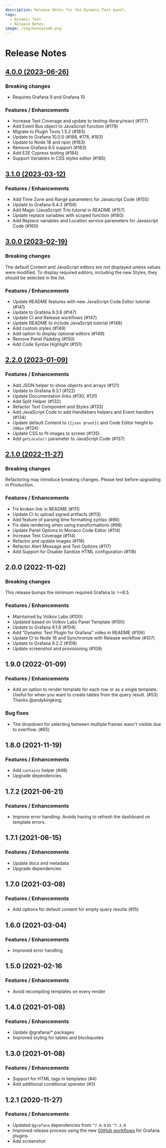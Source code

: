 ```yaml
---
description: Release Notes for the Dynamic Text panel.
tags:
  - Dynamic Text
  - Release Notes
image: /img/honeycomb.png
---
```


# Release Notes

## [4.0.0 (2023-06-26)](/blog/dynamictext-panel-4.0.0-20230709/)

### Breaking changes

- Requires Grafana 9 and Grafana 10

### Features / Enhancements

- Increase Test Coverage and update to testing-library/react (#177)
- Add Event Bus object to JavaScript function (#179)
- Migrate to Plugin Tools 1.5.2 (#183)
- Update to Grafana 10.0.0 (#166, #178, #183)
- Update to Node 18 and npm (#183)
- Remove Grafana 8.5 support (#183)
- Add E2E Cypress testing (#184)
- Support Variables in CSS styles editor (#185)

## [3.1.0 (2023-03-12)](/blog/dynamictext-panel-3.1.0-20230312/)

### Features / Enhancements

- Add Time Zone and Range parameters for Javascript Code (#155)
- Update to Grafana 9.4.3 (#156)
- Add Magic (JavaScript) Trio tutorial in README (#157)
- Update replace variables with scoped function (#160)
- Add Replace variables and Location service parameters for Javascript Code (#160)

## [3.0.0 (2023-02-19)](/blog/dynamictext-panel-3.0.0-20230219/)

### Breaking changes

The default Content and JavaScript editors are not displayed unless values were modified.
To display required editors, including the new Styles, they should be selected in the list.

### Features / Enhancements

- Update README features with new JavaScript Code Editor tutorial (#141)
- Update to Grafana 9.3.6 (#147)
- Update CI and Release workflows (#147)
- Update README to include JavaScript tutorial (#148)
- Add custom styles (#149)
- Add option to display optional editors (#149)
- Remove Panel Padding (#150)
- Add Code Syntax Highlight (#151)

## [2.2.0 (2023-01-09)](/blog/dynamictext-panel-2.2.0-20230110/)

### Features / Enhancements

- Add JSON helper to show objects and arrays (#121)
- Update to Grafana 9.3.1 (#122)
- Update Documentation links (#130, #131)
- Add Split Helper (#132)
- Refactor Text Component and Styles (#133)
- Add JavaScript Code to add Handlebars helpers and Event handlers (#134)
- Update default Content to `{{json @root}}` and Code Editor height to `200px` (#134)
- Update CSS to fit images to screen (#135)
- Add `getLocale()` parameter to JavaScript Code (#137)

## [2.1.0 (2022-11-27)](/blog/dynamictext-panel-2.1.0-20221127/)

### Breaking changes

Refactoring may introduce breaking changes. Please test before upgrading in Production.

### Features / Enhancements

- Fix broken link in README (#111)
- Update CI to upload signed artifacts (#113)
- Add feature of parsing time formatting syntax (#86)
- Fix data rendering when using transformations (#98)
- Update Panel Options to Monaco Code Editor (#114)
- Increase Test Coverage (#114)
- Refactor and update images (#116)
- Refactor Alert Message and Text Options (#117)
- Add Support for Disable Sanitize HTML configuration (#118)

## 2.0.0 (2022-11-02)

### Breaking changes

This release bumps the minimum required Grafana to >=8.5.

### Features / Enhancements

- Maintained by Volkov Labs (#100)
- Updated based on Volkov Labs Panel Template (#100)
- Update to Grafana 9.1.6 (#104)
- Add "Dynamic Text Plugin for Grafana" video in README (#106)
- Update CI to Node 16 and Synchronize with Release workflow (#107)
- Update to Grafana 9.2.2 (#108)
- Update screenshot and provisioning (#109)

## 1.9.0 (2022-01-09)

### Features / Enhancements

- Add an option to render template for each row or as a single template. Useful for when you want to create tables from the query result. (#53) Thanks @andykingking.

### Bug fixes

- The dropdown for selecting between multiple frames wasn't visible due to overflow. (#65)

## 1.8.0 (2021-11-19)

### Features / Enhancements

- Add `contains` helper (#48)
- Upgrade dependencies

## 1.7.2 (2021-06-21)

### Features / Enhancements

- Improve error handling. Avoids having to refresh the dashboard on template errors.

## 1.7.1 (2021-06-15)

### Features / Enhancements

- Update docs and metadata
- Upgrade dependencies

## 1.7.0 (2021-03-08)

### Features / Enhancements

- Add options for default content for empty query results (#15)

## 1.6.0 (2021-03-04)

### Features / Enhancements

- Improved error handling

## 1.5.0 (2021-02-16

### Features / Enhancements

- Avoid recompiling templates on every render

## 1.4.0 (2021-01-08)

### Features / Enhancements

- Update @grafana/\* packages
- Improved styling for tables and blockquotes

## 1.3.0 (2021-01-08)

### Features / Enhancements

- Support for HTML tags in templates (#4)
- Add additional conditional operator (#3)

## 1.2.1 (2020-11-27)

### Features / Enhancements

- Updated `@grafana` dependencies from `^7.0.0` to `^7.3.0`
- Improved release process using the new [GitHub workflows](https://github.com/grafana/plugin-workflows) for Grafana plugins
- Add screenshot
